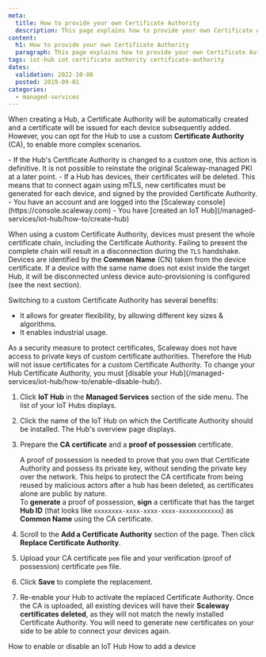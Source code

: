 ```yaml
---
meta:
  title: How to provide your own Certificate Authority
  description: This page explains how to provide your own Certificate Authority
content:
  h1: How to provide your own Certificate Authority
  paragraph: This page explains how to provide your own Certificate Authority
tags: iot-hub iot certificate authority certificate-authority 
dates:
  validation: 2022-10-06
  posted: 2019-09-01
categories:
  - managed-services
---
```


When creating a Hub, a Certificate Authority will be automatically created and a certificate will be issued for each device subsequently added. However, you can opt for the Hub to use a custom **Certificate Authority** (CA), to enable more complex scenarios.

<Message type="important">
  - If the Hub's Certificate Authority is changed to a custom one, this action is definitive. It is not possible to reinstate the original Scaleway-managed PKI at a later point.
  - If a Hub has devices, their certificates will be deleted. This means that to connect again using mTLS, new certificates must be generated for each device, and signed by the provided Certificate Authority.
</Message>

<Message type="requirement">
  - You have an account and are logged into the [Scaleway console](https://console.scaleway.com)
  - You have [created an IoT Hub](/managed-services/iot-hub/how-to/create-hub)
</Message>

When using a custom Certificate Authority, devices must present the whole certificate chain, including the Certificate Authority. Failing to present the complete chain will result in a disconnection during the `TLS` handshake. Devices are identified by the **Common Name** (CN) taken from the device certificate. If a device with the same name does not exist inside the target Hub, it will be disconnected unless device auto-provisioning is configured (see the next section).

Switching to a custom Certificate Authority has several benefits:

- It allows for greater flexibility, by allowing different key sizes & algorithms.
- It enables industrial usage.

<Message type="note">
  As a security measure to protect certificates, Scaleway does not have access to private keys of custom certificate authorities. Therefore the Hub will not issue certificates for a custom Certificate Authority.
</Message>


<Message type="important">
  To change your Hub Certificate Authority, you must [disable your Hub](/managed-services/iot-hub/how-to/enable-disable-hub/).
</Message>

1. Click **IoT Hub** in the **Managed Services** section of the side menu. The list of your IoT Hubs displays.
2. Click the name of the IoT Hub on which the Certificate Authority should be installed. The Hub's overview page displays. 
3. Prepare the **CA certificate** and a **proof of possession** certificate.  

    A proof of possession is needed to prove that you own that Certificate Authority and possess its private key, without sending the private key over the network. This helps to protect the CA certificate from being reused by malicious actors after a hub has been deleted, as certificates alone are public by nature.  
    To **generate** a proof of possession, **sign** a certificate that has the target **Hub ID** (that looks like `xxxxxxxx-xxxx-xxxx-xxxx-xxxxxxxxxxxx`) as **Common Name** using the CA certificate.
4. Scroll to the **Add a Certificate Authority** section of the page. Then click **Replace Certificate Authority**.
5. Upload your CA certificate `pem` file and your verification (proof of possession) certificate `pem` file.
6. Click **Save** to complete the replacement.
7. Re-enable your Hub to activate the replaced Certificate Authority. 
    <Message type="important">
      Once the CA is uploaded, all existing devices will have their **Scaleway certificates deleted**, as they will not match the newly installed Certificate Authority. You will need to generate new certificates on your side to be able to connect your devices again.
    </Message>


<Navigation title="See Also">
  <PreviousButton to="/managed-services/iot-hub/how-to/enable-disable-hub">How to enable or disable an IoT Hub</PreviousButton>
  <NextButton to="/managed-services/iot-hub/how-to/add-device">How to add a device</NextButton>
</Navigation>
